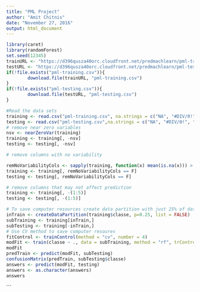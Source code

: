 ```yaml
---
title: "PML Project"
author: "Amit Chitnis"
date: "November 27, 2016"
output: html_document
---
```


```r
library(caret)
library(randomForest)
set.seed(12345)
trainURL <- "https://d396qusza40orc.cloudfront.net/predmachlearn/pml-training.csv"
testURL <- "https://d396qusza40orc.cloudfront.net/predmachlearn/pml-testing.csv"
if(!file.exists("pml-training.csv")){
        download.file(trainURL, "pml-training.csv")
}
if(!file.exists("pml-testing.csv")){
        download.file(testURL, "pml-testing.csv")
}

#Read the data sets
training <- read.csv("pml-training.csv", na.strings = c("NA", "#DIV/0!", ""))
testing <- read.csv("pml-testing.csv",na.strings = c("NA", "#DIV/0!", ""))
# remove near zero variables 
nsv <- nearZeroVar(training)
training <- training[, -nsv]
testing <- testing[, -nsv]

# remove columns with no variability

remNoVariabilityCols <- sapply(training, function(x) mean(is.na(x))) > 0.95
training <- training[, remNoVariabilityCols == F]
testing <- testing[, remNoVariabilityCols == F]

# remove columns that may not affect prediction
training <- training[, -(1:5)]
testing <- testing[, -(1:5)]

# To save computer resources create data partition with just 25% of data in train model.
inTrain <- createDataPartition(training$classe, p=0.25, list = FALSE)
subTraining <- training[inTrain,]
subTesting <- training[-inTrain,]
# Use CV method to save computer resoures
fitControl <- trainControl(method = "cv", number = 4)
modFit <- train(classe ~ ., data = subTraining, method = "rf", trControl = fitControl, prox = TRUE)
modFit
predTrain <- predict(modFit, subTesting)
confusionMatrix(predTrain, subTesting$classe)
answers <- predict(modFit, testing)
answers <- as.character(answers)
answers
```









```



